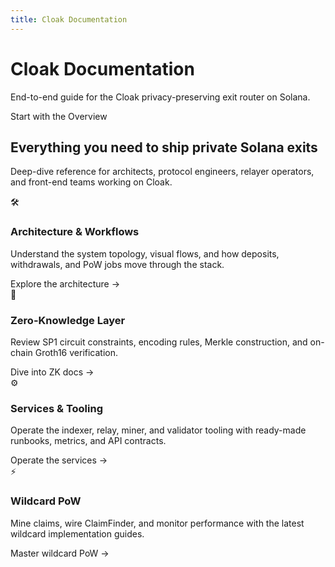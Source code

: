 ```yaml
---
title: Cloak Documentation
---
```



<div className="heroBanner">
  <div className="container">
    <h1 className="hero__title">Cloak Documentation</h1>
    <p className="hero__subtitle">
      End-to-end guide for the Cloak privacy-preserving exit router on Solana.
    </p>
    <div className="margin-top--lg">
      <Link className="button button--secondary button--lg" to="/docs/overview/introduction">
        Start with the Overview
      </Link>
    </div>
  </div>
</div>

<section className="featuresSection">
  <h2>Everything you need to ship private Solana exits</h2>
  <p className="sectionSubtitle">
    Deep-dive reference for architects, protocol engineers, relayer operators, and front-end teams working on Cloak.
  </p>
  <div className="featureGrid">
    <div className="featureCard">
      <span role="img" aria-label="architecture">🛠️</span>
      <h3>Architecture &amp; Workflows</h3>
      <p>Understand the system topology, visual flows, and how deposits, withdrawals, and PoW jobs move through the stack.</p>
      <Link to="/docs/overview/system-architecture">Explore the architecture →</Link>
    </div>
    <div className="featureCard">
      <span role="img" aria-label="zk">🧠</span>
      <h3>Zero-Knowledge Layer</h3>
      <p>Review SP1 circuit constraints, encoding rules, Merkle construction, and on-chain Groth16 verification.</p>
      <Link to="/docs/zk/">Dive into ZK docs →</Link>
    </div>
    <div className="featureCard">
      <span role="img" aria-label="services">⚙️</span>
      <h3>Services &amp; Tooling</h3>
      <p>Operate the indexer, relay, miner, and validator tooling with ready-made runbooks, metrics, and API contracts.</p>
      <Link to="/docs/offchain/relay">Operate the services →</Link>
    </div>
    <div className="featureCard">
      <span role="img" aria-label="pow">⚡</span>
      <h3>Wildcard PoW</h3>
      <p>Mine claims, wire ClaimFinder, and monitor performance with the latest wildcard implementation guides.</p>
      <Link to="/docs/pow/overview">Master wildcard PoW →</Link>
    </div>
  </div>
</section>
